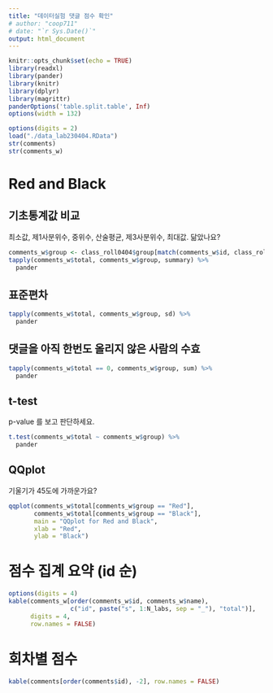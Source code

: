 ```yaml
---
title: "데이터실험 댓글 점수 확인"
# author: "coop711"
# date: "`r Sys.Date()`"
output: html_document
---
```


```r
knitr::opts_chunk$set(echo = TRUE)
library(readxl)
library(pander)
library(knitr)
library(dplyr)
library(magrittr)
panderOptions('table.split.table', Inf)
options(width = 132)
```

```r
options(digits = 2)
load("./data_lab230404.RData")
str(comments)
str(comments_w)
```

# Red and Black

## 기초통계값 비교

최소값, 제1사분위수, 중위수, 산술평균, 제3사분위수, 최대값. 닮았나요?  

```r
comments_w$group <- class_roll0404$group[match(comments_w$id, class_roll0404$id)]
tapply(comments_w$total, comments_w$group, summary) %>% 
  pander
```

## 표준편차

```r
tapply(comments_w$total, comments_w$group, sd) %>%
  pander
```

## 댓글을 아직 한번도 올리지 않은 사람의 수효

```r
tapply(comments_w$total == 0, comments_w$group, sum) %>%
  pander
```

## t-test

p-value 를 보고 판단하세요.

```r
t.test(comments_w$total ~ comments_w$group) %>%
  pander
```

## QQplot 

기울기가 45도에 가까운가요?

```r
qqplot(comments_w$total[comments_w$group == "Red"], 
       comments_w$total[comments_w$group == "Black"],
       main = "QQplot for Red and Black",
       xlab = "Red", 
       ylab = "Black")
```

<!--
# 한번도 댓글을 올리지 않은 사람들

```r
comments_w[comments_w$total == 0, c("id", "name")] %>%
  pander
```
-->

# 점수 집계 요약 (id 순)

```r
options(digits = 4)
kable(comments_w[order(comments_w$id, comments_w$name), 
                 c("id", paste("s", 1:N_labs, sep = "_"), "total")], 
      digits = 4,
      row.names = FALSE)
```

# 회차별 점수 

```r
kable(comments[order(comments$id), -2], row.names = FALSE)
```
